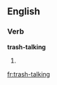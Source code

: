 ==English==

===Verb===
'''trash-talking'''

# {{present participle of|[[trash-talk]]}}

[[fr:trash-talking]]